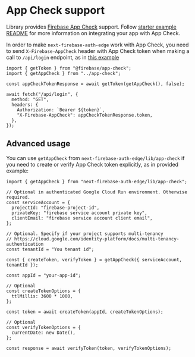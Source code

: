 # App Check support

Library provides [Firebase App Check](https://firebase.google.com/docs/app-check) support. Follow [starter example README](https://github.com/awinogrodzki/next-firebase-auth-edge/tree/main/examples/next-typescript-starter) for more information on integrating your app with App Check.

In order to make `next-firebase-auth-edge` work with App Check, you need to send `X-Firebase-AppCheck` header with App Check token when making a call to `/api/login` endpoint, as in [this example](https://github.com/awinogrodzki/next-firebase-auth-edge/blob/main/examples/next-typescript-starter/api/index.ts#L10-L14)

```tsx
import { getToken } from "@firebase/app-check";
import { getAppCheck } from "../app-check";

const appCheckTokenResponse = await getToken(getAppCheck(), false);

await fetch("/api/login", {
  method: "GET",
  headers: {
    Authorization: `Bearer ${token}`,
    "X-Firebase-AppCheck": appCheckTokenResponse.token,
  },
});
```

## Advanced usage

You can use `getAppCheck` from `next-firebase-auth-edge/lib/app-check` if you need to create or verify App Check token explicitly, as in provided example:

```tsx
import { getAppCheck } from "next-firebase-auth-edge/lib/app-check";

// Optional in authenticated Google Cloud Run environment. Otherwise required.
const serviceAccount = {
  projectId: "firebase-project-id",
  privateKey: "firebase service account private key",
  clientEmail: "firebase service account client email",
};

// Optional. Specify if your project supports multi-tenancy
// https://cloud.google.com/identity-platform/docs/multi-tenancy-authentication
const tenantId = "You tenant id";

const { createToken, verifyToken } = getAppCheck({ serviceAccount, tenantId });
```

```tsx
const appId = "your-app-id";

// Optional
const createTokenOptions = {
  ttlMillis: 3600 * 1000,
};

const token = await createToken(appId, createTokenOptions);

// Optional
const verifyTokenOptions = {
  currentDate: new Date(),
};

const response = await verifyToken(token, verifyTokenOptions);
```

